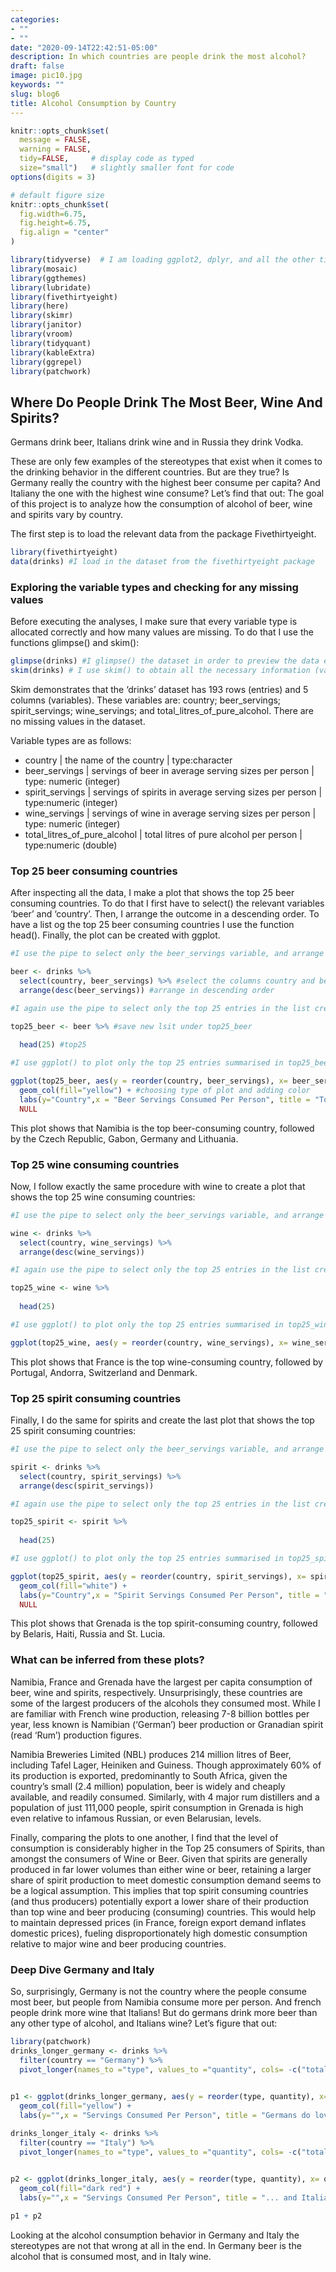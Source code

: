 ```yaml
---
categories:
- ""
- ""
date: "2020-09-14T22:42:51-05:00"
description: In which countries are people drink the most alcohol?
draft: false
image: pic10.jpg
keywords: ""
slug: blog6
title: Alcohol Consumption by Country
---
```


```r
knitr::opts_chunk$set(
  message = FALSE, 
  warning = FALSE, 
  tidy=FALSE,     # display code as typed
  size="small")   # slightly smaller font for code
options(digits = 3)

# default figure size
knitr::opts_chunk$set(
  fig.width=6.75, 
  fig.height=6.75,
  fig.align = "center"
)
```


```r

library(tidyverse)  # I am loading ggplot2, dplyr, and all the other tidyverse packages
library(mosaic)
library(ggthemes)
library(lubridate)
library(fivethirtyeight)
library(here)
library(skimr)
library(janitor)
library(vroom)
library(tidyquant)
library(kableExtra)
library(ggrepel)
library(patchwork)

```
  
## Where Do People Drink The Most Beer, Wine And Spirits?

Germans drink beer, Italians drink wine and in Russia they drink Vodka.

These are only few examples of the stereotypes that exist when it comes to the drinking behavior in the different countries. But are they true? Is Germany really the country with the highest beer consume per capita? And Italiany the one with the highest wine consume? Let's find that out: The goal of this project is to analyze how the consumption of alcohol of beer, wine and spirits vary by country. 

The first step is to load the relevant data from the package Fivethirtyeight.

```r
library(fivethirtyeight)
data(drinks) #I load in the dataset from the fivethirtyeight package
```
  
### Exploring the variable types and checking for any missing values

Before executing the analyses, I make sure that every variable type is allocated correctly and how many values are missing. To do that I use the functions glimpse() and skim():

```r

glimpse(drinks) #I glimpse() the dataset in order to preview the data entries themselves
skim(drinks) # I use skim() to obtain all the necessary information (variable types, missingness, distribution)

```
Skim demonstrates that the 'drinks' dataset has 193 rows (entries) and 5 columns (variables). These variables are: country; beer_servings; spirit_servings; wine_servings; and total_litres_of_pure_alcohol. There are no missing values in the dataset. 

Variable types are as follows:

- country | the name of the country | type:character
- beer_servings | servings of beer in average serving sizes per person | type: numeric (integer)
- spirit_servings | servings of spirits in average serving sizes per person | type:numeric (integer)
- wine_servings | servings of wine in average serving sizes per person | type: numeric (integer)
- total_litres_of_pure_alcohol | total litres of pure alcohol per person | type:numeric (double)  


### Top 25 beer consuming countries

After inspecting all the data, I make a plot that shows the top 25 beer consuming countries. To do that I first have to select() the relevant variables 'beer' and 'country'. Then, I arrange the outcome in a descending order. To have a list og the top 25 beer consuming countries I use the function head().
Finally, the plot can be created with ggplot.

```r

#I use the pipe to select only the beer_servings variable, and arrange countries in descending order of serving

beer <- drinks %>% 
  select(country, beer_servings) %>% #select the columns country and beer
  arrange(desc(beer_servings)) #arrange in descending order

#I again use the pipe to select only the top 25 entries in the list created above

top25_beer <- beer %>% #save new lsit under top25_beer
  
  head(25) #top25

#I use ggplot() to plot only the top 25 entries summarised in top25_beer, adjusting the x-axis labels for readibility, as well as colour, axis labels and title

ggplot(top25_beer, aes(y = reorder(country, beer_servings), x= beer_servings),)+
  geom_col(fill="yellow") + #choosing type of plot and adding color
  labs(y="Country",x = "Beer Servings Consumed Per Person", title = "Top 25 Beer Consuming Countries") + #adding titles
  NULL

```
This plot shows that Namibia is the top beer-consuming country, followed by the Czech Republic, Gabon, Germany and Lithuania.  

### Top 25 wine consuming countries

Now, I follow exactly the same procedure with wine to create a plot that shows the top 25 wine consuming countries:
```r

#I use the pipe to select only the beer_servings variable, and arrange countries in descending order of serving

wine <- drinks %>% 
  select(country, wine_servings) %>% 
  arrange(desc(wine_servings))

#I again use the pipe to select only the top 25 entries in the list created above

top25_wine <- wine %>% 
  
  head(25)

#I use ggplot() to plot only the top 25 entries summarised in top25_wine, adjusting the x-axis labels for readability, as well as colour, axis labels and title

ggplot(top25_wine, aes(y = reorder(country, wine_servings), x= wine_servings),) + geom_col(fill="dark red") + labs(x="Country",y = "Wine Servings Consumed Per Person", title = "Top 25 Wine Consuming Countries") 


```
This plot shows that France is the top wine-consuming country, followed by Portugal, Andorra, Switzerland and Denmark. 

### Top 25 spirit consuming countries

Finally, I do the same for spirits and create the last plot that shows the top 25 spirit consuming countries:
```r

#I use the pipe to select only the beer_servings variable, and arrange countries in descending order of serving

spirit <- drinks %>% 
  select(country, spirit_servings) %>% 
  arrange(desc(spirit_servings))

#I again use the pipe to select only the top 25 entries in the list created above

top25_spirit <- spirit %>% 
  
  head(25)

#I use ggplot() to plot only the top 25 entries summarised in top25_spirit, adjusting the x-axis labels for readibility, as well as colour, axis labels and title

ggplot(top25_spirit, aes(y = reorder(country, spirit_servings), x= spirit_servings),) + 
  geom_col(fill="white") + 
  labs(y="Country",x = "Spirit Servings Consumed Per Person", title = "Top 25 spirit Consuming Countries") +
  NULL

```
This plot shows that Grenada is the top spirit-consuming country, followed by Belaris, Haiti, Russia and St. Lucia.  

### What can be inferred from these plots?

Namibia, France and Grenada have the largest per capita consumption of beer, wine and spirits, respectively. Unsurprisingly, these countries are some of the largest producers of the alcohols they consumed most. While I are familiar with French wine production, releasing 7-8 billion bottles per year, less known is Namibian ('German') beer production or Granadian spirit (read 'Rum') production figures. 

Namibia Breweries Limited (NBL) produces 214 million litres of Beer, including Tafel Lager, Heiniken and Guiness. Though approximately 60% of its production is exported, predominantly to South Africa, given the country's small (2.4 million) population, beer is widely and cheaply available, and readily consumed. Similarly, with 4 major rum distillers and a population of just 111,000 people, spirit consumption in Grenada is high even relative to infamous Russian, or even Belarusian, levels. 

Finally, comparing the plots to one another, I find that the level of consumption is considerably higher in the Top 25 consumers of Spirits, than amongst the consumers of Wine or Beer. Given that spirits are generally produced in far lower volumes than either wine or beer, retaining a larger share of spirit production to meet domestic consumption demand seems to be a logical assumption. This implies that top spirit consuming countries (and thus producers) potentially export a lower share of their production than top wine and beer producing (consuming) countries. This would help to maintain depressed prices (in France, foreign export demand inflates domestic prices), fueling disproportionately high domestic consumption relative to major wine and beer producing countries.  

### Deep Dive Germany and Italy

So, surprisingly, Germany is not the country where the people consume most beer, but people from Namibia consume more per person. And french people drink more wine that Italians! But do germans drink more beer than any other type of alcohol, and Italians wine?
Let's figure that out:
```r
library(patchwork)
drinks_longer_germany <- drinks %>% 
  filter(country == "Germany") %>% 
  pivot_longer(names_to ="type", values_to ="quantity", cols= -c("total_litres_of_pure_alcohol", "country"))
  

p1 <- ggplot(drinks_longer_germany, aes(y = reorder(type, quantity), x= quantity),) + 
  geom_col(fill="yellow") + 
  labs(y="",x = "Servings Consumed Per Person", title = "Germans do love beer!", subtitle= "Alcohol consumption of beer, wine, and spirits in Germany", colour="white") 

drinks_longer_italy <- drinks %>% 
  filter(country == "Italy") %>% 
  pivot_longer(names_to ="type", values_to ="quantity", cols= -c("total_litres_of_pure_alcohol", "country"))
  

p2 <- ggplot(drinks_longer_italy, aes(y = reorder(type, quantity), x= quantity),) + 
  geom_col(fill="dark red") + 
  labs(y="",x = "Servings Consumed Per Person", title = "... and Italians wine!", subtitle= "Alcohol consumption of beer, wine, and spirits in Italy")

p1 + p2
```
Looking at the alcohol consumption behavior in Germany and Italy the stereotypes are not that wrong at all in the end. In Germany beer is the alcohol that is consumed most, and in Italy wine.
